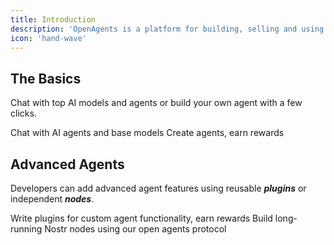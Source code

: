 ```yaml
---
title: Introduction
description: 'OpenAgents is a platform for building, selling and using AI agents.'
icon: 'hand-wave'
---
```


## The Basics

Chat with top AI models and agents or build your own agent with a few clicks.

<CardGroup cols={2}>
  <Card
    title="AI Chat"
    icon="messages"
    href="/chat"
  >
    Chat with AI agents and base models
  </Card>
  <Card
    title="Build Agents"
    icon="robot"
    href="/build-an-agent"
  >
    Create agents, earn rewards
  </Card>
</CardGroup>

## Advanced Agents

Developers can add advanced agent features using reusable **_plugins_** or independent **_nodes_**.

<CardGroup cols={2}>
  <Card
    title="Agent Plugins"
    icon="screwdriver-wrench"
    href="/plugins"
  >
    Write plugins for custom agent functionality, earn rewards
  </Card>
  <Card
    title="Nodes Python SDK"
    icon="code"
    href="/python-sdk"
  >
    Build long-running Nostr nodes using our open agents protocol
  </Card>
</CardGroup>
